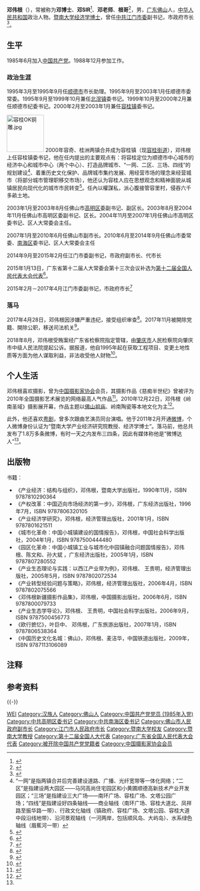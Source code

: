 {{Infobox_officeholder
| name = 邓伟根
| image name = 
| width = 
| now = 江门市人民政府市长
| period = 2015年2月－2017年4月
| predecessor        = [[庞国梅|庞国梅]]
| successor          =  [[刘毅_(1963年)|刘毅]]
| Sex = [[男|男]]
| different name =
| party = <del>{{CPC}}</del>（1985年6月－2017年11月被开除）
| Native place = [[广东省|广东省]][[佛山市|佛山市]]
| nationality ={{PRC}} 
| date of birth = 1962年6月
| place of birth = [[广东省|广东省]][[佛山市|佛山市]]
| date of death = 
| place of death = 
| spouse =
| signature = 
| relatives =
| educate =
| work =
| past =
}}
'''邓伟根'''（{{bd|1962年|6月|}}），常被称为'''邓博士'''、'''邓SIR'''<ref>{{cite web|url=http://www.dadao.net/php/prtime/temp_news.php?ArticleID=151750|title=邓sir首“考”：镇街是主战场|date=2010-07-21|publisher=珠江时报|accessdate=2011-06-11|author=蒋雨文|archive-date=2016-05-14|archive-url=https://web.archive.org/web/20160514030841/http://www.dadao.net/php/prtime/temp_news.php?ArticleID=151750|dead-url=yes}}</ref>、'''邓老师'''、'''根哥'''<ref>{{cite web|url=http://dadao.net/php/prtime/temp_news.php?ArticleID=126193|title=空气好为何天还灰蒙蒙|date=2009-08-20|publisher=珠江时报|author=付艳霞,黎华|accessdate=2011-06-11|archive-date=2016-05-14|archive-url=https://web.archive.org/web/20160514024730/http://dadao.net/php/prtime/temp_news.php?ArticleID=126193|dead-url=yes}}</ref>，男，[[广东|广东]][[佛山|佛山]]人，[[中华人民共和国|中华人民共和国]]政治人物。[[暨南大学|暨南大学]][[经济学|经济学]][[博士|博士]]，曾任[[中共江门市委|中共江门市委]]副书记，市政府市长<ref>{{Cite web|title=邓伟根任广东江门市长|url=http://news.sohu.com/20150213/n408999408.shtml|access-date=2021-11-27|date=2015-02-13|publisher=搜狐新闻}}</ref>。

== 生平 ==
1985年6月加入[[中国共产党|中国共产党]]。1988年12月参加工作。

=== 政治生涯 ===
1995年3月至1995年9月任[[顺德市|顺德市]]市长助理。1995年9月至2003年1月任顺德市委常委。1995年9月至1999年10月兼任[[北滘镇|北滘镇]]委书记。1999年10月至2000年2月兼任顺德市纪委书记。2000年2月至2003年1月兼任[[容桂镇|容桂镇]]委书记。

[[File:容桂OK铜雕.jpg|100px]]
2000年容奇、桂洲两镇合并成为容桂镇（现[[容桂街道|容桂街道]]），邓伟根上任容桂镇委书记，他在任内提出的主要观点有：将容桂定位为顺德市中心城市的经济中心和城市中心（两个中心）、打造品牌城市、“一网、二区、三场、四线”的规划建设<ref group="注">“一网”是指两镇合并后完善建设道路、广播、光纤宽带等一体化网络；“二区”是指建设两大园区——马冈高尚住宅园区和小黄圃顺德高新技术产业开发园区；“三场”是指建设三大广场——南环广场、容桂广场、文塔公园广场；“四线”是指建设好四条轴线——商业轴线（南环广场、容桂大道北、凤祥路至振华路一带）、行政文化轴线（镇政府、容桂广场、文塔公园、容桂大道中段沿线地带）、沿河景观轴线（一河两岸，包括顺风岛、大屿岛）、水系绿色轴线（眉蕉河一带）</ref>、着重历史文化保护、品牌城市集约发展、用经营市场的理念来经营城市（将部分城市管理职移交市场），他还认为容桂人应在思想观念和精神面貌从城镇居民向现代化的城市市民转变<ref>{{cite journal|title=用经营市场的理念塑造品牌城市——邓伟根博士谈容桂镇现代化建设|author=刘发良,国理才,璩银吉|journal=城市发展研究|year=2001|issue=4}}</ref>。任內以權謀私，派心腹接管容里村，侵吞六千多畝土地。

2003年1月至2003年8月任佛山市[[高明区|高明区]]委副书记、副区长。2003年8月至2004年11月任佛山市高明区委副书记、区长。2004年11月至2007年1月任佛山市高明区委书记、区人大常委会主任。

2007年1月至2010年6月任佛山市副市长。2010年6月至2014年9月任佛山市委常委、[[南海区|南海区]]委书记、区人大常委会主任

2014年9月至2015年2月任江门市委副书记，市政府副市长、代市长

2015年1月13日，广东省第十二届人大常委会第十三次会议补选为[[第十二届全国人民代表大会代表|第十二届全国人民代表大会代表]]<ref>{{cite news|title=第十二届全国人民代表大会常务委员会代表资格审查委员会关于个别代表的代表资格的报告（2015年2月27日第十二届全国人民代表大会常务委员会第十三次会议通过）|url=http://www.npc.gov.cn/wxzl/gongbao/2015-05/07/content_1939081.htm|accessdate=2016-07-03|newspaper=中国人大网|archive-url=https://web.archive.org/web/20160828192246/http://www.npc.gov.cn/wxzl/gongbao/2015-05/07/content_1939081.htm|archive-date=2016年8月28日|dead-url=yes}}</ref>。

2015年2月－2017年4月江门市委副书记，市政府市长<ref>{{Cite web|title=毛荣楷任广东江门市人大常委会主任 邓伟根任市长|url=http://leaders.people.com.cn/n/2015/0213/c58278-26563062.html|access-date=2016-04-28|date=2015-02-13|publisher=人民网|archive-url=https://web.archive.org/web/20160512205505/http://leaders.people.com.cn/n/2015/0213/c58278-26563062.html|archive-date=2016-05-12|dead-url=no}}</ref>

=== 落马 ===
2017年4月28日，邓伟根因涉嫌严重违纪，接受组织审查<ref>{{cite web |url=http://district.ce.cn/newarea/sddy/201704/28/t20170428_22449032.shtml |language= |title=江门市市长邓伟根涉嫌严重违纪接受审查(简历) |publisher=中国经济网 |date=2017年4月28日 |accessdate= |archive-date=2017年11月17日 |archive-url=https://web.archive.org/web/20171117174801/http://district.ce.cn/newarea/sddy/201704/28/t20170428_22449032.shtml |dead-url=no }}</ref>。2017年11月被開除党籍、開除公职，移送司法机关<ref>{{cite web |url=http://news.enorth.com.cn/system/2017/11/16/034049220.shtml |language= |title=广东江门原市长邓伟根严重违纪被双开 |publisher=新华社 |date=2017年11月16日 |accessdate= |archive-date=2017年11月17日 |archive-url=https://web.archive.org/web/20171117174707/http://news.enorth.com.cn/system/2017/11/16/034049220.shtml |dead-url=no }}</ref>。

2018年8月，邓伟根受贿案经广东省检察院指定管辖，由[[肇庆市|肇庆市]]人民检察院向肇庆市中级人民法院提起公诉。据报道，他自1995年起在获取工程项目、变更土地性质等方面为他人谋取利益，非法收受他人财物<ref>{{cite web |url=http://fanfu.people.com.cn/n1/2018/0821/c64371-30240269.html |language= |title=广东省江门市原市委副书记、市长邓伟根被公诉 |publisher=检察日报 |date=2018-08-21 |accessdate= |archive-date=2019-06-06 |archive-url=https://web.archive.org/web/20190606084025/http://fanfu.people.com.cn/n1/2018/0821/c64371-30240269.html |dead-url=no }}</ref>。

== 个人生活 ==
邓伟根喜欢摄影，曾为[[中国摄影家协会|中国摄影家协会]]会员，其摄影作品《慈痴半世纪》曾被评为2010年全国摄影艺术展览的网络最高人气作品<ref name=hobby>{{cite web|url=http://media.china.com.cn/cmyw/2017-11-15/1171665.html|language=|title=曾是首位“博士镇官”“微博达人”，这位市长“经济贪婪，道德败坏”被双开|publisher=新京报|date=2017年11月15日|accessdate=}}{{Dead link|date=2019年5月 |bot=InternetArchiveBot |fix-attempted=yes }}</ref>。2010年12月22日，邓伟根《岭南圣域》摄影展开幕，作品主题以[[佛山祖庙|佛山祖庙]]、岭南陶瓷等本地文化为主<ref>{{cite web|url=http://gcontent.oeeee.com/2/a6/2a6f693d72a0f94f/Blog/1e7/4af5e5.html|title=邓伟根开摄影展 《岭南圣域》免费开放一个月|publisher=南方都市报|date=2010-12-23|author=潘臣,陈志刚|accessdate=2011-06-11|deadurl=yes|archiveurl=https://web.archive.org/web/20140322015322/http://gcontent.oeeee.com/2/a6/2a6f693d72a0f94f/Blog/1e7/4af5e5.html|archivedate=2014-03-22}}</ref>。

此外，他还喜欢[[粤剧|粤剧]]，曾多次跟曲艺演员同台演唱。他于2011年2月开通[[微博|微博]]，个人微博身份认证为“暨南大学产业经济研究院教授、经济学博士”。落马前，他总共发布了1.8万多条微博，有时一天之内发布三四条，因此有媒体称他是“微博达人”<ref name=hobby/>。

==出版物==
;书籍：
* 《产业经济：结构与组织》，邓伟根，暨南大学出版社，1990年11月，ISBN 9787810290364
* 《产权改革：中国迈向市场经济的第一步》，邓伟根，广东经济出版社，1996年7月，ISBN 9787806320105
* 《产业经济学研究》，邓伟根，经济管理出版社，2001年1月，ISBN 9787801621511
* 《城市化革命：中国小城镇建设的国情报告》，邓伟根，中国社会科学出版社，2004年1月，ISBN 9787500444480
* 《园区化革命：中国小城镇工业与城市化中园镇融合问题国情报告》，邓伟根、陈文和、孙大斌 ，广东经济出版社，2005年1月，ISBN 9787807280552
* 《产业生态理论与实践：以西江产业带为例》，邓伟根、 王贵明，经济管理出版社，2005年5月，ISBN 9787802072534
* 《产业转型经验问题与策略》，邓伟根，经济管理出版社，2006年4月，ISBN 9787802075566
* 《邓伟根新疆摄影作品集》，邓伟根，中国摄影出版社，2006年6月，ISBN 9787800079733
* 《产业生态学导论》，邓伟根、 王贵明，中国社会科学出版社，2006年9月，ISBN 9787500456773
* 《欧行摭忆》，叶巨中、 邓伟根，广东旅游出版社，2007年1月，ISBN 9787806538364
* 《中国历史文化名城：佛山》，邓伟根、麦洁华，中国铁道出版社，2009年，ISBN 9787113106089

==注释==
{{Reflist|group=注}}

== 参考资料 ==
{{Reflist|2}}

{{-}}
{{Start box}}
{{s-ppo|cpc}}
{{s-before|[[李贻伟|李贻伟]]}}
{{s-title|[[中国共产党南海区委员会|中国共产党南海区委员会]]书记|2010年6月－2014年9月}}
{{s-after|[[梁维东|梁维东]]}}
{{s-before|[[黄炳|黄炳]]}}
{{s-title|[[中国共产党高明区委员会|中国共产党高明区委员会]]书记|2004年11月－2007年1月}}
{{s-after|[[马亮照|马亮照]]}}
{{s-gov|prc}}
{{s-before|[[庞国梅|庞国梅]]}}
{{s-title|[[江门市人民政府|江门市人民政府]]市长|2015年2月－2017年4月}}
{{s-after|[[刘毅_(1963年)|刘毅]]}}
{{s-before|[[冯德良|冯德良]]}}
{{s-title|[[高明区人民政府|高明区人民政府]]区长|2003年8月－2004年11月}}
{{s-after|[[马亮照|马亮照]]}}
{{End box}}

{{中共十八大到十九大期间的反腐败工作}}

{{Authority control}}
{{DEFAULTSORT:Deng邓}}
[[Category:邓姓|WEI]]
[[Category:汉族人|Category:汉族人]]
[[Category:佛山人|Category:佛山人]]
[[Category:中国共产党党员_(1985年入党)|Category:中国共产党党员 (1985年入党)]]
[[Category:中共高明区委书记|Category:中共高明区委书记]]
[[Category:中共南海区委书记|Category:中共南海区委书记]]
[[Category:佛山市人民政府副市长|Category:佛山市人民政府副市长]]
[[Category:江门市人民政府市长|Category:江门市人民政府市长]]
[[Category:暨南大学校友|Category:暨南大学校友]]
[[Category:暨南大学教授|Category:暨南大学教授]]
[[Category:第十二届全国人大代表|Category:第十二届全国人大代表]]
[[Category:广东省全国人民代表大会代表|Category:广东省全国人民代表大会代表]]
[[Category:被开除中国共产党党籍者|Category:被开除中国共产党党籍者]]
[[Category:中国摄影家协会会员|Category:中国摄影家协会会员]]